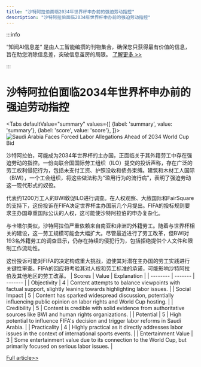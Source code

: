 ```yaml
---
title: "沙特阿拉伯面临2034年世界杯申办前的强迫劳动指控"
description: "沙特阿拉伯面临2034年世界杯申办前的强迫劳动指控"
---
```



:::info

“知闻AI信息差“ 是由人工智能编撰的刊物集合，确保您只获得最有价值的信息，旨在助您消除信息差，突破信息茧房的局限。  [了解更多 >>](/)

:::

# 沙特阿拉伯面临2034年世界杯申办前的强迫劳动指控


<Tabs
	defaultValue="summary"
	values={[
	{label: 'summary', value: 'summary'},
	{label: 'score', value: 'score'},
]}>
<TabItem value="summary">
<img
  src="https://image.informedainews.com/2024/06/Soc-usO-1717722952-0.jpg"
  alt="Saudi Arabia Faces Forced Labor Allegations Ahead of 2034 World Cup Bid"
/>



沙特阿拉伯，可能成为2034年世界杯的主办国，正面临关于其外籍劳工中存在强迫劳动的指控。一份向联合国国际劳工组织（ILO）提交的投诉声称，存在广泛的劳工权利侵犯行为，包括未支付工资、护照没收和债务束缚。建筑和木材工人国际（BWI），一个工会组织，将这些做法称为“滥用行为的流行病”，表明了强迫劳动这一现代形式的奴役。

代表约1200万工人的BWI敦促ILO进行调查。在人权观察、大赦国际和FairSquare的支持下，这份投诉在FIFA决定世界杯主办国前几个月提出。FIFA的投标规则要求主办国尊重国际公认的人权，这可能使沙特阿拉伯的申办复杂化。

与卡塔尔类似，沙特阿拉伯严重依赖来自南亚和非洲的外籍劳工。随着与世界杯相关的建设，这一劳工规模可能会大幅扩大。尽管最近进行了劳工改革，但BWI对193名外籍劳工的调查显示，仍存在持续的侵犯行为，包括拒绝提供个人文件和限制工作流动性。

这份投诉可能对FIFA的决定构成重大挑战，迫使其对潜在主办国的劳工实践进行关键性审查。FIFA的回应将考验其对人权和劳工标准的承诺，可能影响沙特阿拉伯及其他地区的劳工改革。
</TabItem>
<TabItem value="score">
	| Scores     | Value   | Explanation |
	| -------- | ------- | ------- |
	| Objectivity  | 4    | Content attempts to balance viewpoints with factual support, slightly leaning towards highlighting labor issues.    |
	| Social Impact | 5     | Content has sparked widespread discussion, potentially influencing public opinion on labor rights and World Cup hosting.    |
	| Credibility    | 5    | Content is credible with solid evidence from authoritative sources like BWI and human rights organizations.    |
	| Potential    | 5    | High potential to influence FIFA's decision and trigger labor reforms in Saudi Arabia.    |
	| Practicality    | 4    | Highly practical as it directly addresses labor issues in the context of international sports events.    |
	| Entertainment Value    | 3    | Some entertainment value due to its connection to the World Cup, but primarily focused on serious labor issues.    |
</TabItem>
</Tabs>

[Full article>>](https://www.theguardian.com/global-development/article/2024/jun/05/saudi-arabia-trade-union-forced-labour-migrants-complaint-ilo-fifa-2034-world-cup)
